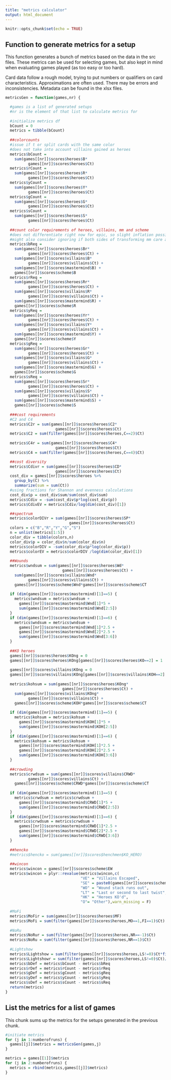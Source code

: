```yaml
---
title: "metrics calculator"
output: html_document
---
```


```r
knitr::opts_chunk$set(echo = TRUE)
```

## Function to generate metrics for a setup

This function generates a bunch of metrics based on the data in the src files. These metrics can be used for selecting games, but also kept in mind when evaluating games played (as too easy or too hard).

Card data follow a rough model, trying to put numbers or qualifiers on card characteristics. Approximations are often used. There may be errors and inconsistencies. Metadata can be found in the xlsx files.

```r
metricsGen = function(games,nr) {

  #games is a list of generated setups
  #nr is the element of that list to calculate metrics for
  
  #initialize metrics df
  bCount = 0
  metrics = tibble(bCount)
  
  ##colorcounts
  #issue if t or split cards with the same color
  #does not take into account villains gained as heroes
  metrics$bCount = 
    sum(games[[nr]]$scores$heroes$B*
          games[[nr]]$scores$heroes$Ct)
  metrics$rCount = 
    sum(games[[nr]]$scores$heroes$R*
          games[[nr]]$scores$heroes$Ct)
  metrics$yCount = 
    sum(games[[nr]]$scores$heroes$Y*
          games[[nr]]$scores$heroes$Ct)
  metrics$gCount = 
    sum(games[[nr]]$scores$heroes$G*
          games[[nr]]$scores$heroes$Ct)
  metrics$sCount = 
    sum(games[[nr]]$scores$heroes$S*
          games[[nr]]$scores$heroes$Ct)
  
  ##count color requirements of heroes, villains, mm and scheme
  #does not differentiate right now for epic, so slight inflation possible
  #might also consider ignoring if both sides of transforming mm care about a certain color
  metrics$bReq = 
    sum(games[[nr]]$scores$heroes$Br*
          games[[nr]]$scores$heroes$Ct) +
    sum(games[[nr]]$scores$villains$B*
          games[[nr]]$scores$villains$Ct) +
    sum(games[[nr]]$scores$mastermind$B) +
    games[[nr]]$scores$scheme$B
  metrics$rReq = 
    sum(games[[nr]]$scores$heroes$Rr*
          games[[nr]]$scores$heroes$Ct) +
    sum(games[[nr]]$scores$villains$R*
          games[[nr]]$scores$villains$Ct) +
    sum(games[[nr]]$scores$mastermind$R) +
    games[[nr]]$scores$scheme$R
  metrics$yReq = 
    sum(games[[nr]]$scores$heroes$Yr*
          games[[nr]]$scores$heroes$Ct) +
    sum(games[[nr]]$scores$villains$Y*
          games[[nr]]$scores$villains$Ct) +
    sum(games[[nr]]$scores$mastermind$Y) +
    games[[nr]]$scores$scheme$Y
  metrics$gReq = 
    sum(games[[nr]]$scores$heroes$Gr*
          games[[nr]]$scores$heroes$Ct) +
    sum(games[[nr]]$scores$villains$G*
          games[[nr]]$scores$villains$Ct) +
    sum(games[[nr]]$scores$mastermind$G) +
    games[[nr]]$scores$scheme$G
  metrics$sReq = 
    sum(games[[nr]]$scores$heroes$Sr*
          games[[nr]]$scores$heroes$Ct) +
    sum(games[[nr]]$scores$villains$S*
          games[[nr]]$scores$villains$Ct) +
    sum(games[[nr]]$scores$mastermind$S) +
    games[[nr]]$scores$scheme$S
  
  ###cost requirements
  #C2 and C4
  metrics$C2r = sum(games[[nr]]$scores$heroes$C2*
                      games[[nr]]$scores$heroes$Ct)
  metrics$C2 = sum(filter(games[[nr]]$scores$heroes,C==2)$Ct)
  
  metrics$C4r = sum(games[[nr]]$scores$heroes$C4*
                      games[[nr]]$scores$heroes$Ct)
  metrics$C4 = sum(filter(games[[nr]]$scores$heroes,C==4)$Ct)

  ##cost diversity
  metrics$Cdivr = sum(games[[nr]]$scores$heroes$CD*
                      games[[nr]]$scores$heroes$Ct)
  cost_div = games[[nr]]$scores$heroes %>%
    group_by(C) %>%
    summarize(sum = sum(Ct))
  #using fractions for Shannon and evenness calculations
  cost_div$p = cost_div$sum/sum(cost_div$sum)
  metrics$Cdiv = -sum(cost_div$p*log(cost_div$p))
  metrics$CdivEV = metrics$Cdiv/log(dim(cost_div)[1])

  ##spectrum
  metrics$colorDIVr = sum(games[[nr]]$scores$heroes$SP*
                            games[[nr]]$scores$heroes$Ct)
  colors = c("B","R","Y","G","S")
  n = unlist(metrics[1:5])
  color_div = tibble(colors,n)
  color_div$p = color_div$n/sum(color_div$n)
  metrics$colorDIV = -sum(color_div$p*log(color_div$p))
  metrics$colorEV = metrics$colorDIV /log(dim(color_div)[1])
  
  ##Wounds
  metrics$wndsum = sum(games[[nr]]$scores$heroes$Wd*
                         games[[nr]]$scores$heroes$Ct) + 
    sum(games[[nr]]$scores$villains$Wnd*
          games[[nr]]$scores$villains$Ct) +
    games[[nr]]$scores$scheme$Wnd*games[[nr]]$scores$scheme$CT
  
  if (dim(games[[nr]]$scores$mastermind)[1]==5) {
    metrics$wndsum = metrics$wndsum +
      games[[nr]]$scores$mastermind$Wnd[1]*5 +
      sum(games[[nr]]$scores$mastermind$Wnd[2:5])
  }
  if (dim(games[[nr]]$scores$mastermind)[1]==6) {
    metrics$wndsum = metrics$wndsum +
      games[[nr]]$scores$mastermind$Wnd[1]*2.5 +
      games[[nr]]$scores$mastermind$Wnd[2]*2.5 +
      sum(games[[nr]]$scores$mastermind$Wnd[3:6])
  }
  
  ##KO heroes
  games[[nr]]$scores$heroes$KOng = 0
  games[[nr]]$scores$heroes$KOng[games[[nr]]$scores$heroes$KO==2] = 1
  
  games[[nr]]$scores$villains$KOng = 0
  games[[nr]]$scores$villains$KOng[games[[nr]]$scores$villains$KOH==2] = 1
  
  metrics$kohsum = sum(games[[nr]]$scores$heroes$KOng*
                         games[[nr]]$scores$heroes$Ct) + 
    sum(games[[nr]]$scores$villains$KOng*
          games[[nr]]$scores$villains$Ct) +
    games[[nr]]$scores$scheme$KOH*games[[nr]]$scores$scheme$CT
  
  if (dim(games[[nr]]$scores$mastermind)[1]==5) {
    metrics$kohsum = metrics$kohsum +
      games[[nr]]$scores$mastermind$KOH[1]*5 +
      sum(games[[nr]]$scores$mastermind$KOH[2:5])
  }
  if (dim(games[[nr]]$scores$mastermind)[1]==6) {
    metrics$kohsum = metrics$kohsum +
      games[[nr]]$scores$mastermind$KOH[1]*2.5 +
      games[[nr]]$scores$mastermind$KOH[2]*2.5 +
      sum(games[[nr]]$scores$mastermind$KOH[3:6])
  }
  
  ##crowding
  metrics$crwdsum = sum(games[[nr]]$scores$villains$CRWD*
          games[[nr]]$scores$villains$Ct) +
    games[[nr]]$scores$scheme$CRWD*games[[nr]]$scores$scheme$CT
  
  if (dim(games[[nr]]$scores$mastermind)[1]==5) {
    metrics$crwdsum = metrics$crwdsum +
      games[[nr]]$scores$mastermind$CRWD[1]*5 +
      sum(games[[nr]]$scores$mastermind$CRWD[2:5])
  }
  if (dim(games[[nr]]$scores$mastermind)[1]==6) {
    metrics$crwdsum = metrics$crwdsum +
      games[[nr]]$scores$mastermind$CRWD[1]*2.5 +
      games[[nr]]$scores$mastermind$CRWD[2]*2.5 +
      sum(games[[nr]]$scores$mastermind$CRWD[3:6])
  }
  
  ##hencko
  #metrics$hencko = sum(games[[nr]]$scores$henchmen$KO_HERO)
  
  ##wincon
  metrics$wincon = games[[nr]]$scores$scheme$EW
  metrics$wincon = plyr::revalue(metrics$wincon,c(
                                 "VE" = "Villains Escaped",
                                 "SE" = paste0(games[[nr]]$scores$scheme$EWH," escaped"),
                                 "WO" = "Wound stack runs out",
                                 "LT" = "Last or second to last twist",
                                 "HK" = "Heroes KO'd",
                                 "O"= "Other"),warn_missing = F)
  
  #MoFi
  metrics$MoFir = sum(games[[nr]]$scores$heroes$MF)
  metrics$MoFi = sum(filter(games[[nr]]$scores$heroes,MO==1,FI==1)$Ct)
  
  #NoRu
  metrics$NoRur = sum(filter(games[[nr]]$scores$heroes,NR==-1)$Ct)
  metrics$NoRu = sum(filter(games[[nr]]$scores$heroes,NR==1)$Ct)
  
  #Lightshow
  metrics$Lightshow = sum(filter(games[[nr]]$scores$heroes,LS!=0)$Ct*filter(games[[nr]]$scores$heroes,LS!=0)$LS)
  metrics$Lightshowr = sum(filter(games[[nr]]$scores$heroes,LS!=0)$Ct)/sum(games[[nr]]$scores$heroes$Ct)
  metrics$bDef = metrics$bCount - metrics$bReq
  metrics$rDef = metrics$rCount - metrics$rReq
  metrics$gDef = metrics$gCount - metrics$gReq
  metrics$yDef = metrics$yCount - metrics$yReq
  metrics$sDef = metrics$sCount - metrics$sReq
  return(metrics)
}
```

## List the metrics for a list of games

This chunk sums up the metrics for the setups generated in the previous chunk.

```r
#initiate metrics
for (j in 1:numberofruns) {
  games[[j]]$metrics = metricsGen(games,j)
}

metrics = games[[1]]$metrics
for (j in 2:numberofruns) {
  metrics = rbind(metrics,games[[j]]$metrics)
}



```
